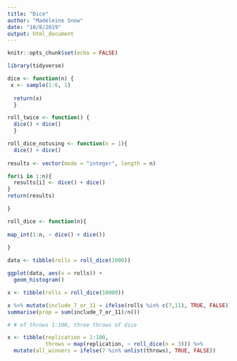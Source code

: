 ```yaml
---
title: "Dice"
author: "Madeleine Snow"
date: "10/8/2019"
output: html_document
---
```


```r
knitr::opts_chunk$set(echo = FALSE)

library(tidyverse)

```

```r

dice <- function(n) {
 x <- sample(1:6, 1)
  
  return(x)
  }

```

```r

roll_twice <- function() {
  dice() + dice()
  }

```

```r

roll_dice_notusing <- function(n = 1){
  dice() + dice()
  
results <- vector(mode = "integer", length = n)

for(i in 1:n){
  results[i] <- dice() + dice()
}
return(results)

}

```

```r

roll_dice <- function(n){
  
map_int(1:n, ~ dice() + dice())
  
}

```

```r

data <- tibble(rolls = roll_dice(1000))

ggplot(data, aes(x = rolls)) +
  geom_histogram()

```

```r

x <- tibble(rolls = roll_dice(10000))

x %>% mutate(include_7_or_11 = ifelse(rolls %in% c(7,11), TRUE, FALSE)) %>% 
summarise(prop = sum(include_7_or_11)/n())

```

```r

# # of throws 1:100, three throws of dice

x <- tibble(replication = 1:100,
            throws = map(replication, ~ roll_dice(n = 3))) %>% 
  mutate(all_winners = ifelse(7 %in% unlist(throws), TRUE, FALSE))


```
